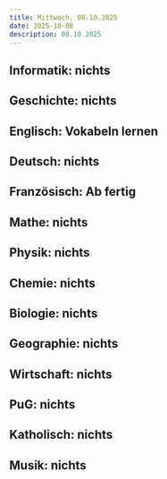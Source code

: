 ```yaml
---
title: Mittwoch, 08.10.2025
date: 2025-10-08
description: 08.10.2025
---
```


## Informatik: nichts

## Geschichte: nichts

## Englisch: Vokabeln lernen 

## Deutsch: nichts

## Französisch: Ab fertig 

## Mathe: nichts

## Physik: nichts

## Chemie: nichts

## Biologie: nichts

## Geographie: nichts

## Wirtschaft: nichts

## PuG: nichts

## Katholisch: nichts

## Musik: nichts

